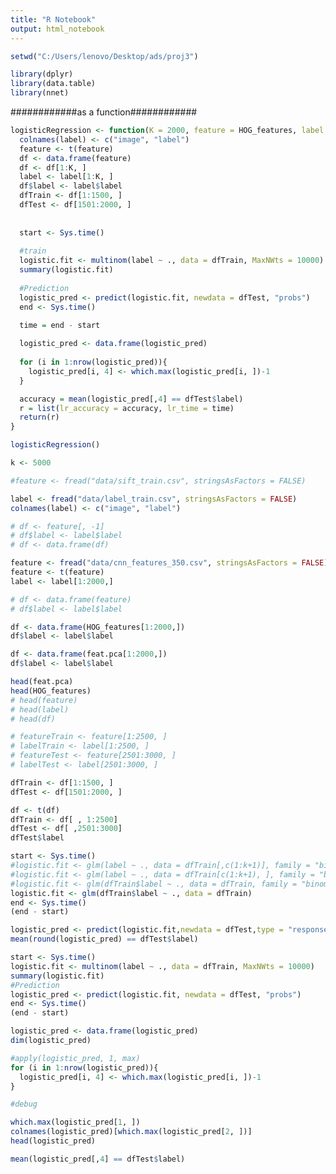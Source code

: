 ---
title: "R Notebook"
output: html_notebook
---


```{r}
setwd("C:/Users/lenovo/Desktop/ads/proj3")

library(dplyr)
library(data.table)
library(nnet)
```

############as a function############

```{r}
logisticRegression <- function(K = 2000, feature = HOG_features, label = fread("data/label_train.csv", stringsAsFactors = FALSE)){
  colnames(label) <- c("image", "label")
  feature <- t(feature)
  df <- data.frame(feature)
  df <- df[1:K, ]
  label <- label[1:K, ]
  df$label <- label$label
  dfTrain <- df[1:1500, ]
  dfTest <- df[1501:2000, ]
  
  
  start <- Sys.time()
  
  #train
  logistic.fit <- multinom(label ~ ., data = dfTrain, MaxNWts = 10000)
  summary(logistic.fit)
  
  #Prediction
  logistic_pred <- predict(logistic.fit, newdata = dfTest, "probs")
  end <- Sys.time()
 
  time = end - start

  logistic_pred <- data.frame(logistic_pred)
  
  for (i in 1:nrow(logistic_pred)){
    logistic_pred[i, 4] <- which.max(logistic_pred[i, ])-1
  }

  accuracy = mean(logistic_pred[,4] == dfTest$label)
  r = list(lr_accuracy = accuracy, lr_time = time)
  return(r)
}

logisticRegression()
```


```{r}
k <- 5000

#feature <- fread("data/sift_train.csv", stringsAsFactors = FALSE)

label <- fread("data/label_train.csv", stringsAsFactors = FALSE)
colnames(label) <- c("image", "label")

# df <- feature[, -1]
# df$label <- label$label
# df <- data.frame(df)

feature <- fread("data/cnn_features_350.csv", stringsAsFactors = FALSE)
feature <- t(feature)
label <- label[1:2000,]

# df <- data.frame(feature)
# df$label <- label$label

df <- data.frame(HOG_features[1:2000,])
df$label <- label$label

df <- data.frame(feat.pca[1:2000,])
df$label <- label$label

head(feat.pca)
head(HOG_features)
# head(feature)
# head(label)
# head(df)

```


```{r, warning=FALSE}
# featureTrain <- feature[1:2500, ]
# labelTrain <- label[1:2500, ]
# featureTest <- feature[2501:3000, ]
# labelTest <- label[2501:3000, ]

dfTrain <- df[1:1500, ]
dfTest <- df[1501:2000, ]
```


```{r}
df <- t(df)
dfTrain <- df[ , 1:2500]
dfTest <- df[ ,2501:3000]
dfTest$label
```


```{r}
start <- Sys.time()
#logistic.fit <- glm(label ~ ., data = dfTrain[,c(1:k+1)], family = "binomial")
#logistic.fit <- glm(label ~ ., data = dfTrain[c(1:k+1), ], family = "binomial")
#logistic.fit <- glm(dfTrain$label ~ ., data = dfTrain, family = "binomial")
logistic.fit <- glm(dfTrain$label ~ ., data = dfTrain)
end <- Sys.time()
(end - start)

logistic_pred <- predict(logistic.fit,newdata = dfTest,type = "response")
mean(round(logistic_pred) == dfTest$label)  
```


```{r}
start <- Sys.time()
logistic.fit <- multinom(label ~ ., data = dfTrain, MaxNWts = 10000)
summary(logistic.fit)
#Prediction
logistic_pred <- predict(logistic.fit, newdata = dfTest, "probs")
end <- Sys.time()
(end - start)

logistic_pred <- data.frame(logistic_pred)
dim(logistic_pred)

#apply(logistic_pred, 1, max)
for (i in 1:nrow(logistic_pred)){
  logistic_pred[i, 4] <- which.max(logistic_pred[i, ])-1
}

#debug

which.max(logistic_pred[1, ])
colnames(logistic_pred)[which.max(logistic_pred[2, ])]
head(logistic_pred)

mean(logistic_pred[,4] == dfTest$label)
```



